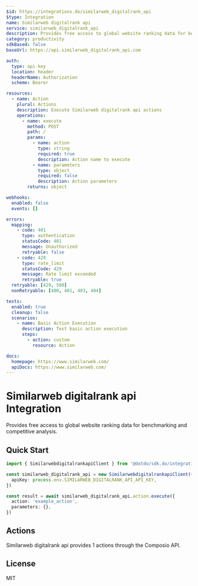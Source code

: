 ```yaml
---
$id: https://integrations.do/similarweb_digitalrank_api
$type: Integration
name: Similarweb digitalrank api
service: similarweb_digitalrank_api
description: Provides free access to global website ranking data for benchmarking and competitive analysis.
category: productivity
sdkBased: false
baseUrl: https://api.similarweb_digitalrank_api.com

auth:
  type: api-key
  location: header
  headerName: Authorization
  scheme: Bearer

resources:
  - name: Action
    plural: Actions
    description: Execute Similarweb digitalrank api actions
    operations:
      - name: execute
        method: POST
        path: /
        params:
          - name: action
            type: string
            required: true
            description: Action name to execute
          - name: parameters
            type: object
            required: false
            description: Action parameters
        returns: object

webhooks:
  enabled: false
  events: []

errors:
  mapping:
    - code: 401
      type: authentication
      statusCode: 401
      message: Unauthorized
      retryable: false
    - code: 429
      type: rate_limit
      statusCode: 429
      message: Rate limit exceeded
      retryable: true
  retryable: [429, 500]
  nonRetryable: [400, 401, 403, 404]

tests:
  enabled: true
  cleanup: false
  scenarios:
    - name: Basic Action Execution
      description: Test basic action execution
      steps:
        - action: custom
          resource: Action

docs:
  homepage: https://www.similarweb.com/
  apiDocs: https://www.similarweb.com/
---
```


# Similarweb digitalrank api Integration

Provides free access to global website ranking data for benchmarking and competitive analysis.

## Quick Start

```typescript
import { SimilarwebdigitalrankapiClient } from '@dotdo/sdk.do/integrations/similarweb_digitalrank_api'

const similarweb_digitalrank_api = new SimilarwebdigitalrankapiClient({
  apiKey: process.env.SIMILARWEB_DIGITALRANK_API_API_KEY,
})

const result = await similarweb_digitalrank_api.action.execute({
  action: 'example_action',
  parameters: {},
})
```

## Actions

Similarweb digitalrank api provides 1 actions through the Composio API.

## License

MIT

